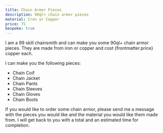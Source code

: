 ```yaml
---
title: Chain Armor Pieces
description: 90ql+ chain armor pieces
material: Iron or Copper
price: 75
bespoke: true
---
```


I am a 99 skill chainsmith and can make you some 90ql+ chain armor pieces. They are made from iron or copper and cost {frontmatter.price} copper each. 

I can make you the following pieces:
- Chain Coif
- Chain Jacket
- Chain Pants
- Chain Sleeves
- Chain Gloves
- Chain Boots

If you would like to order some chain armor, please send me a message with the pieces you would like and the material you would like them made from. I will get back to you with a total and an estimated time for completion.

